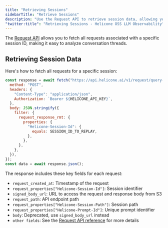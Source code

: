 ```yaml
---
title: "Retrieving Sessions"
sidebarTitle: "Retrieve Sessions"
description: "Use the Request API to retrieve session data, allowing you to analyze conversation threads."
"twitter:title": "Retrieving Sessions - Helicone OSS LLM Observability"
---
```



The [Request API](/rest/request/post-v1requestquery-clickhouse) allows you to fetch all requests associated with a specific session ID, making it easy to analyze conversation threads.

## Retrieving Session Data

Here's how to fetch all requests for a specific session:

```javascript
const response = await fetch("https://api.helicone.ai/v1/request/query-clickhouse", {
  method: "POST",
  headers: {
    "Content-Type": "application/json",
    Authorization: `Bearer ${HELICONE_API_KEY}`,
  },
  body: JSON.stringify({
    filter: {
      request_response_rmt: {
        properties: {
          "Helicone-Session-Id": {
            equals: SESSION_ID_TO_REPLAY,
          },
        },
      },
    },
  }),
});
const data = await response.json();
```

The response includes these key fields for each request:

- `request_created_at`: Timestamp of the request
- `request_properties["Helicone-Session-Id"]`: Session identifier
- `signed_body_url`: URL to access the request and response body from S3
- `request_path`: API endpoint path
- `request_properties["Helicone-Session-Path"]`: Session path
- `request_properties["Helicone-Prompt-Id"]`: Unique prompt identifier
- `body`: Deprecated, use `signed_body_url` instead
- `other fields`: See the [Request API reference](/rest/request/post-v1requestquery-clickhouse) for more details

<QuestionsSection />
